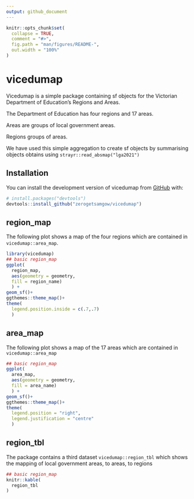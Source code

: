 ```yaml
---
output: github_document
---
```


<!-- README.md is generated from README.Rmd. Please edit that file -->

```r
knitr::opts_chunk$set(
  collapse = TRUE,
  comment = "#>",
  fig.path = "man/figures/README-",
  out.width = "100%"
)
```

# vicedumap

<!-- badges: start -->
<!-- badges: end -->

Vicedumap is a simple package containing sf objects for the Victorian Department of Education's Regions and Areas.

The Department of Education has four regions and 17 areas. 

Areas are groups of local government areas. 

Regions groups of areas.

We have used this simple aggregation to create sf objects by summarising objects obtains using `strayr::read_absmap("lga2021")`

## Installation

You can install the development version of vicedumap from [GitHub](https://github.com/) with:

``` r
# install.packages("devtools")
devtools::install_github("zerogetsamgow/vicedumap")
```

## region_map

The following plot shows a map of the four regions which are contained in `vicedumap::area_map`.

```r
library(vicedumap)
## basic region_map
ggplot(
  region_map,
  aes(geometry = geometry,
  fill = region_name)
  ) +
geom_sf()+
ggthemes::theme_map()+
theme(
  legend.position.inside = c(.7,.7)
  )

```



## area_map

The following plot shows a map of the 17 areas which are contained in `vicedumap::area_map`

```r
## basic region_map
ggplot(
  area_map,
  aes(geometry = geometry,
  fill = area_name)
  ) +
geom_sf()+
ggthemes::theme_map()+
theme(
  legend.position = "right",
  legend.justification = "centre"
  )

```

## region_tbl

The package contains a third dataset `vicedumap::region_tbl` which shows the mapping of local government areas, to areas, to regions

```r
## basic region_map
knitr::kable(
  region_tbl
)

```
